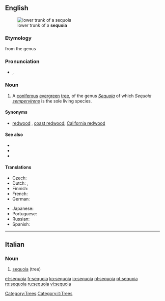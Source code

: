 ==English==
[[Image:Iluvatar redwood 400.jpg|thumb|lower trunk of a '''sequoia''']]
===Etymology===
from the genus {{term|Sequoia}}

===Pronunciation===
* {{a|UK}} {{IPA|/səˈkwɔɪ.ə/}}, {{SAMPA|/s@"kwOI.@/}}

===Noun===
{{en-noun}}

# A [[coniferous]] [[evergreen]] [[tree]], of the genus ''[[Sequoia]]'' of which ''Sequoia [[sempervirens]]'' is the sole living species.

====Synonyms====
* {{sense|tree}} [[redwood]] {{qualifier|in California}}, [[coast redwood]], [[California redwood]]

====See also====
*{{pedialite}}
*{{specieslite|Sequoia}}
*{{commonslite|Sequoia sempervirens}}

====Translations====
{{trans-top|tree}}
* Czech: {{t-|cs|sekvoj|f}}
* Dutch: {{t+|nl|sequoia}}, {{t|nl|reuzenpijnboom}}
* Finnish: {{t-|fi|punapuu}}
* French: {{t+|fr|séquoia|m}}
* German: {{t|de|Mammutbaum|m}}
{{trans-mid}}
* Japanese: {{t|ja|セコイア}}
* Portuguese: {{t+|pt|sequóia|f}}
* Russian: {{t+|ru|секвойя|f|tr=s'ekvójja}}
* Spanish: {{t-|es|secoya|f}}
{{trans-bottom}}

[[Category:Trees]]
----

==Italian==
{{wikipedia|lang=it}}
===Noun===
{{it-noun|sequoi|f|a|e}}

# [[#English|sequoia]] (tree)

[[Category:it:Trees]]

[[et:sequoia]]
[[fr:sequoia]]
[[ko:sequoia]]
[[io:sequoia]]
[[nl:sequoia]]
[[pt:sequoia]]
[[ro:sequoia]]
[[ru:sequoia]]
[[vi:sequoia]]
